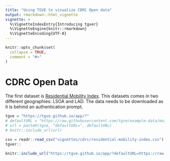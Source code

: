 ```yaml
---
title: "Using TGVE to visualize CDRC Open data"
output: rmarkdown::html_vignette
vignette: >
  %\VignetteIndexEntry{Introducing tgver}
  %\VignetteEngine{knitr::rmarkdown}
  %\VignetteEncoding{UTF-8}
---
```


```r
knitr::opts_chunk$set(
  collapse = TRUE,
  comment = "#>"
)
```

# CDRC Open Data

The first dataset is [Residential Mobility Index](https://data.cdrc.ac.uk/dataset/cdrc-residential-mobility-index). This datasets comes in two different geographies: LSOA and LAD. The data needs to be downloaded as it is behind an authentication prompt.

```r
tgve = "https://tgve.github.io/app/?"
# defaultURL = "https://raw.githubusercontent.com/tgve/example-data/main/casualties_100.geojson"
# url = paste0(tgve, "defaultURL=", defaultURL)
# knitr::include_url(url)
```

```r
csv = readr::read_csv("vignettes/cdrc/residential-mobility-index.csv")
tgver::
```


```r
knitr::include_url("https://tgve.github.io/app/?defaultURL=https://raw.githubusercontent.com/tgve/example-data/main/casualties_100.geojson&layerName=heatmap")
```

